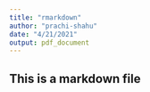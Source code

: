 ```yaml
---
title: "rmarkdown"
author: "prachi-shahu"
date: "4/21/2021"
output: pdf_document
---
```


## This is a markdown file
